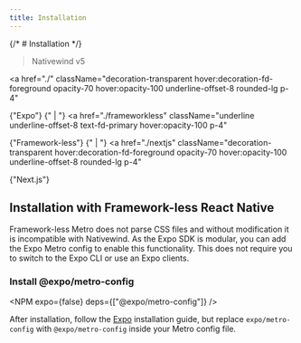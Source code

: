 ```yaml
---
title: Installation
---
```



{/* # Installation */}

> Nativewind v5

<a
  href="./"
  className="decoration-transparent hover:decoration-fd-foreground opacity-70 hover:opacity-100 underline-offset-8 rounded-lg p-4"
>
  {"Expo"}
</a>
{" | "} <a
  href="./frameworkless"
  className="underline underline-offset-8 text-fd-primary hover:opacity-100 p-4"
>
  {"Framework-less"}
</a>
{" | "} <a
  href="./nextjs"
  className="decoration-transparent hover:decoration-fd-foreground opacity-70 hover:opacity-100 underline-offset-8 rounded-lg p-4"
>
  {"Next.js"}
</a>

## Installation with Framework-less React Native

Framework-less Metro does not parse CSS files and without modification it is incompatible with Nativewind. As the Expo SDK is modular, you can add the Expo Metro config to enable this functionality. This does not require you to switch to the Expo CLI or use an Expo clients.

### Install @expo/metro-config

<NPM expo={false} deps={["@expo/metro-config"]} />

After installation, follow the [Expo](../) installation guide, but replace `expo/metro-config` with `@expo/metro-config` inside your Metro config file.
